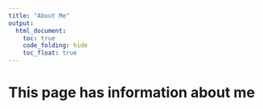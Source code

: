 ```yaml
---
title: "About Me"
output: 
  html_document:
    toc: true
    code_folding: hide
    toc_float: true
---
```


# This page has information about me